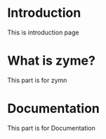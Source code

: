 # Introduction

This is introduction page

# What is zyme?

This part is for zymn

# Documentation

This part is for Documentation
